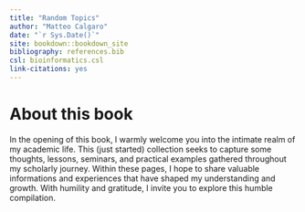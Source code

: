 ```yaml
--- 
title: "Random Topics"
author: "Matteo Calgaro"
date: "`r Sys.Date()`"
site: bookdown::bookdown_site
bibliography: references.bib
csl: bioinformatics.csl
link-citations: yes
---
```


# About this book

In the opening of this book, I warmly welcome you into the intimate realm of my academic life. This (just started) collection seeks to capture some thoughts, lessons, seminars, and practical examples gathered throughout my scholarly journey. Within these pages, I hope to share valuable informations and experiences that have shaped my understanding and growth. With humility and gratitude, I invite you to explore this humble compilation.

